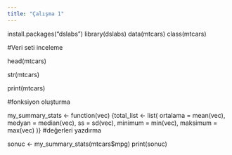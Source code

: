 ```yaml
---
title: "Çalışma 1"
---
```

install.packages("dslabs")
library(dslabs)
data(mtcars)
class(mtcars)

#Veri seti inceleme

head(mtcars)

str(mtcars)

print(mtcars)

#fonksiyon oluşturma

my_summary_stats <- function(vec)
{total_list <- list(
ortalama = mean(vec),
medyan = median(vec),
ss = sd(vec),
minimum = min(vec),
maksimum = max(vec)
)}
#değerleri yazdırma

sonuc <- my_summary_stats(mtcars$mpg)
print(sonuc)

